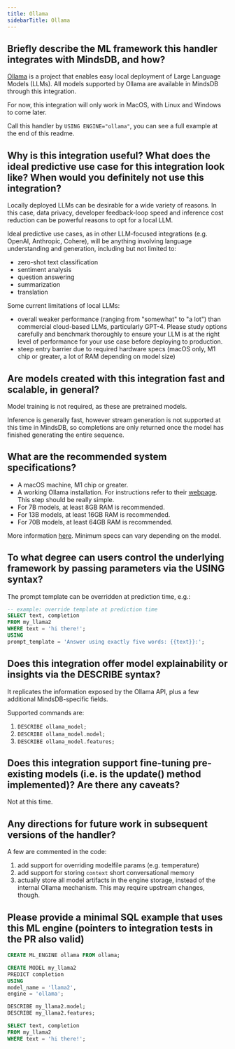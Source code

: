 ```yaml
---
title: Ollama
sidebarTitle: Ollama
---
```



## Briefly describe the ML framework this handler integrates with MindsDB, and how?
[Ollama](https://ollama.ai/) is a project that enables easy local deployment of Large Language Models (LLMs). All models supported by Ollama are available in MindsDB through this integration.

For now, this integration will only work in MacOS, with Linux and Windows to come later.

Call this handler by
`USING ENGINE="ollama"`, you can see a full example at the end of this readme.

## Why is this integration useful? What does the ideal predictive use case for this integration look like? When would you definitely not use this integration?
Locally deployed LLMs can be desirable for a wide variety of reasons. In this case, data privacy, developer feedback-loop speed and inference cost reduction can be powerful reasons to opt for a local LLM.

Ideal predictive use cases, as in other LLM-focused integrations (e.g. OpenAI, Anthropic, Cohere), will be anything involving language understanding and generation, including but not limited to:
- zero-shot text classification
- sentiment analysis
- question answering
- summarization
- translation

Some current limitations of local LLMs:
- overall weaker performance (ranging from "somewhat" to "a lot") than commercial cloud-based LLMs, particularly GPT-4. Please study options carefully and benchmark thoroughly to ensure your LLM is at the right level of performance for your use case before deploying to production.
- steep entry barrier due to required hardware specs (macOS only, M1 chip or greater, a lot of RAM depending on model size)

## Are models created with this integration fast and scalable, in general?
Model training is not required, as these are pretrained models. 

Inference is generally fast, however stream generation is not supported at this time in MindsDB, so completions are only returned once the model has finished generating the entire sequence.

## What are the recommended system specifications?

* A macOS machine, M1 chip or greater. 
* A working Ollama installation. For instructions refer to their [webpage](https://ollama.ai). This step should be really simple.
* For 7B models, at least 8GB RAM is recommended. 
* For 13B models, at least 16GB RAM is recommended. 
* For 70B models, at least 64GB RAM is recommended.

More information [here](https://ollama.ai/library/llama2). Minimum specs can vary depending on the model.

## To what degree can users control the underlying framework by passing parameters via the USING syntax?
The prompt template can be overridden at prediction time, e.g.:

```sql
-- example: override template at prediction time
SELECT text, completion
FROM my_llama2
WHERE text = 'hi there!';
USING 
prompt_template = 'Answer using exactly five words: {{text}}:';
```

## Does this integration offer model explainability or insights via the DESCRIBE syntax?
It replicates the information exposed by the Ollama API, plus a few additional MindsDB-specific fields.

Supported commands are:
1. `DESCRIBE ollama_model;`
2. `DESCRIBE ollama_model.model;`
3. `DESCRIBE ollama_model.features;`

## Does this integration support fine-tuning pre-existing models (i.e. is the update() method implemented)? Are there any caveats?
Not at this time.

## Any directions for future work in subsequent versions of the handler?
A few are commented in the code:
1. add support for overriding modelfile params (e.g. temperature)
2. add support for storing `context` short conversational memory
3. actually store all model artifacts in the engine storage, instead of the internal Ollama mechanism. This may require upstream changes, though.

## Please provide a minimal SQL example that uses this ML engine (pointers to integration tests in the PR also valid)
```sql
CREATE ML_ENGINE ollama FROM ollama;

CREATE MODEL my_llama2
PREDICT completion
USING
model_name = 'llama2',
engine = 'ollama';

DESCRIBE my_llama2.model;
DESCRIBE my_llama2.features;

SELECT text, completion
FROM my_llama2
WHERE text = 'hi there!';
```
